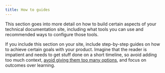 ```yaml
---
title: How to guides
---
```


This section goes into more detail on how to build certain aspects of your technical documentation site, including what tools you can use and recommended ways to configure those tools.

If you include this section on your site, include step-by-step guides on how to achieve certain goals with your product. Imagine that the reader is impatient and needs to get stuff done on a short timeline, so avoid adding too much context, [avoid giving them too many options](https://styleguide.ritza.co/ritza%27s-writing-rules/Style/#avoid-giving-the-reader-too-many-options), and focus on outcomes over learning.




